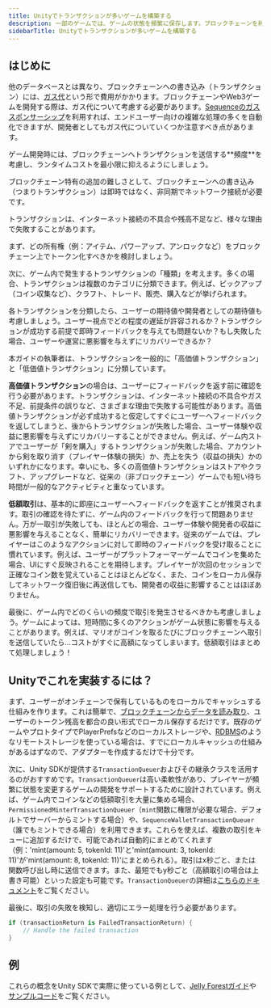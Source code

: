 ```yaml
---
title: Unityでトランザクションが多いゲームを構築する
description: 一部のゲームでは、ゲームの状態を頻繁に保存します。ブロックチェーンを利用する場合、これにはコストがかかり、遅延も発生します。本ガイドでは、ユーザー体験や運用コストを損なわずにこれらの制約を回避する方法を解説します。
sidebarTitle: Unityでトランザクションが多いゲームを構築する
---
```


## はじめに
他のデータベースとは異なり、ブロックチェーンへの書き込み（トランザクション）には、[ガス代](https://ethereum.org/en/developers/docs/gas/)という形で費用がかかります。ブロックチェーンやWeb3ゲームを開発する際は、ガス代について考慮する必要があります。[Sequenceのガススポンサーシップ](/solutions/builder/gas-sponsorship)を利用すれば、エンドユーザー向けの複雑な処理の多くを自動化できますが、開発者としてもガス代についていくつか注意すべき点があります。

<Tip>
  ゲーム開発時には、ブロックチェーンへトランザクションを送信する**頻度**を考慮し、ランタイムコストを最小限に抑えるようにしましょう。
</Tip>

ブロックチェーン特有の追加の難しさとして、ブロックチェーンへの書き込み（つまりトランザクション）は即時ではなく、非同期でネットワーク接続が必要です。

<Warning>
  トランザクションは、インターネット接続の不具合や残高不足など、様々な理由で失敗することがあります。
</Warning>

まず、どの所有権（例：アイテム、パワーアップ、アンロックなど）をブロックチェーン上でトークン化すべきかを検討しましょう。

次に、ゲーム内で発生するトランザクションの「種類」を考えます。多くの場合、トランザクションは複数のカテゴリに分類できます。例えば、ピックアップ（コイン収集など）、クラフト、トレード、販売、購入などが挙げられます。

各トランザクションを分類したら、ユーザーの期待値や開発者としての期待値も考慮しましょう。ユーザー視点でどの程度の遅延が許容されるか？トランザクションが成功する前提で即時フィードバックを与えても問題ないか？もし失敗した場合、ユーザーや運営に悪影響を与えずにリカバリーできるか？

本ガイドの執筆者は、トランザクションを一般的に「高価値トランザクション」と「低価値トランザクション」に分類しています。

**高価値トランザクション**の場合は、ユーザーにフィードバックを返す前に確認を行う必要があります。トランザクションは、インターネット接続の不具合やガス不足、前提条件の誤りなど、さまざまな理由で失敗する可能性があります。高価値トランザクションが必ず成功すると仮定してすぐにユーザーへフィードバックを返してしまうと、後からトランザクションが失敗した場合、ユーザー体験や収益に悪影響を与えずにリカバリーすることができません。例えば、ゲーム内ストアでユーザーが「剣を購入」するトランザクションが失敗した場合、アカウントから剣を取り消す（プレイヤー体験の損失）か、売上を失う（収益の損失）かのいずれかになります。幸いにも、多くの高価値トランザクションはストアやクラフト、アップグレードなど、従来の（非ブロックチェーン）ゲームでも短い待ち時間が一般的なアクティビティと重なっています。

**低額取引**は、基本的に即座にユーザーへフィードバックを返すことが推奨されます。取引の確認を待たずに、ゲーム内のフィードバックを行って問題ありません。万が一取引が失敗しても、ほとんどの場合、ユーザー体験や開発者の収益に悪影響を与えることなく、簡単にリカバリーできます。従来のゲームでは、プレイヤーはこのようなアクションに対して即時のフィードバックを受け取ることに慣れています。例えば、ユーザーがプラットフォーマーゲームでコインを集めた場合、UIにすぐ反映されることを期待します。プレイヤーが次回のセッションで正確なコイン数を覚えていることはほとんどなく、また、コインをローカル保存してネットワーク復旧後に再送信しても、開発者の収益に影響することはほぼありません。

最後に、ゲーム内でどのくらいの頻度で取引を発生させるべきかも考慮しましょう。ゲームによっては、短時間に多くのアクションがゲーム状態に影響を与えることがあります。例えば、マリオがコインを取るたびにブロックチェーンへ取引を送信していたら…コストがすぐに高額になってしまいます。低額取引はまとめて処理しましょう！

## Unityでこれを実装するには？
まず、ユーザーがオンチェーンで保有しているものをローカルでキャッシュする仕組みを作ります。これは簡単で、[ブロックチェーンからデータを読み取り](/sdk/unity/power/read-from-blockchain)、ユーザーのトークン残高を都合の良い形式でローカル保存するだけです。既存のゲームやプロトタイプでPlayerPrefsなどのローカルストレージや、[RDBMS](https://en.wikipedia.org/wiki/List_of_relational_database_management_systems)のようなリモートストレージを使っている場合は、すでにローカルキャッシュの仕組みがあるはずなので、アダプターを作成するだけで十分です。

次に、Unity SDKが提供する`TransactionQueuer`およびその継承クラスを活用するのがおすすめです。`TransactionQueuer`は高い柔軟性があり、プレイヤーが頻繁に状態を変更するゲームの開発をサポートするために設計されています。例えば、ゲーム内でコインなどの低額取引を大量に集める場合、`PermissionedMinterTransactionQueuer`（`mint`関数に権限が必要な場合、デフォルトでサーバーからミントする場合）や、`SequenceWalletTransactionQueuer`（誰でもミントできる場合）を利用できます。これらを使えば、複数の取引をキューに追加するだけで、可能であれば自動的にまとめてくれます（例：'mint(amount: 5, tokenId: 11)'と'mint(amount: 3, tokenId: 11)'が'mint(amount: 8, tokenId: 11)'にまとめられる）。取引はx秒ごと、または関数呼び出し時に送信できます。また、最短でもy秒ごと（高額取引の場合は上書き可能）といった設定も可能です。`TransactionQueuer`の詳細は[こちらのドキュメント](/sdk/unity/power/write-to-blockchain#transaction-queuers)をご覧ください。

最後に、取引の失敗を検知し、適切にエラー処理を行う必要があります。

```csharp
if (transactionReturn is FailedTransactionReturn) {
    // Handle the failed transaction
}
```

## 例
これらの概念をUnity SDKで実際に使っている例として、[Jelly Forestガイド](/guides/jelly-forest-unity-guide#5-mint-in-game-tokens-to-the-players-inventory)や[サンプルコード](https://github.com/0xsequence/sequence-unity-demo/tree/master/Scripts)をご覧ください。